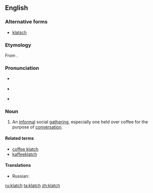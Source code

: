 {{was wotd|2009|November|5}}
==English==
{{rfm|[[klatsch]]}}

===Alternative forms===
* [[klatsch]]

===Etymology===
From {{etyl|de|en}} {{term|Klatsch||meeting at which people gossip|lang=de}}.

===Pronunciation===
* {{a|UK}} {{IPA|/klatʃ/}}
* {{a|US}} {{IPA|/klætʃ/}}
* {{audio|en-us-klatch.ogg|Audio (US)|lang=en}}

===Noun===
{{en-noun|es|klatchs}}

# An [[informal]] social [[gathering]], especially one held over coffee for the purpose of [[conversation]].

====Related terms====
* [[coffee klatch]]
* [[kaffeeklatch]]

====Translations====
{{trans-top|informal social gathering}}
* Russian: {{t+|ru|посиделки}}
{{trans-mid}}
{{trans-bottom}}

[[ru:klatch]]
[[ta:klatch]]
[[zh:klatch]]